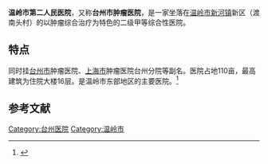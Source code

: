 {{coord|28.46452|121.45083|display=title}}
'''温岭市第二人民医院'''，又称'''台州市肿瘤医院'''，是一家坐落在[[温岭市|温岭市]][[新河镇|新河镇]]新区（渡南头村）的以肿瘤综合治疗为特色的二级甲等综合性医院。

== 特点 ==
同时挂[[台州市|台州市]]肿瘤医院、[[上海市|上海市]]肿瘤医院台州分院等副名。医院占地110亩，最高建筑为住院大楼16层。是温岭市东部地区的主要医院。<ref>{{cite web | language = zh-hans | publisher = 温岭市第二人民医院 | title = 温岭市第二人民医院简介 | url = http://www.wlsph.com/yygk.aspx | author = 温岭市第二人民医院 | date = 2009年4月9日 | accessdate =  | archive-date = 2016年3月4日 | archive-url = https://web.archive.org/web/20160304132007/http://www.wlsph.com/yygk.aspx | dead-url = no }}</ref>

==参考文献==
<div class="references-small">
<references></references>
</div>

[[Category:台州医院|Category:台州医院]]
[[Category:温岭市|Category:温岭市]]